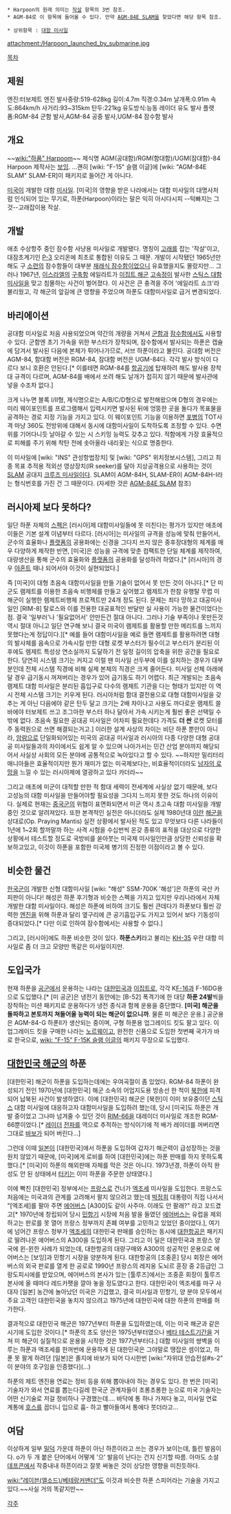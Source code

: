  * Harpoon의 원래 의미는 [[작살]] 항목의 3번 참조.
 * AGM-84로 이 항목에 들어올 수 있다. 만약 [[AGM-84E SLAM]]을 찾았다면 해당 항목 참조.

 * 상위항목 : [[대함 미사일]]

attachment:/Harpoon_launched_by_submarine.jpg

[[목차]]

== 제원 ==
엔진:터보제트 엔진 
발사중량:519-628kg 
길이:4.7m 
직경:0.34m 
날개폭:0.91m 
속도:864km/h 
사거리:93~315km 
탄두:221kg 
유도방식:능동 레이더 유도 
발사 플랫폼:RGM-84 군함 발사,AGM-84 공중 발사,UGM-84 잠수함 발사 

== 개요 ==
~~[[wiki:"하품" Harpoom]]~~
제식명 AGM(공대함)/RGM(함대함)/UGM(잠대함)-84 Harpoon 
제작사는 [[보잉]]. ...괜히 [wiki: "F-15" 슬램 이글]에 [wiki: "AGM-84E SLAM" SLAM-ER]이 패키지로 들어간 게 아니다.

[[미국]]이 개발한 대함 [[미사일]]. [미국]의 영향을 받은 나라에서는 대함 미사일의 대명사처럼 인식되어 있는 무기로, 하푼(Harpoon)이라는 말은 익히 아시다시피 --턱빠지는 그것--고래잡이용 작살.

== 개발 ==
애초 수상항주 중인 잠수함 사냥용 미사일로 개발됐다. 명칭이 [[고래]]를 잡는 '작살'이고, 대잠초계기인 [[P-3]] 오리온에 최초로 통합된 이유도 그 때문. 개발이 시작됐던 1965년만 해도 구 [[소련]]의 잠수함들이 대부분 [[재래식 잠수함]]이었으니 유효했을지도 몰랐지만... 그러나 1967년, [[이스라엘]]의 [[구축함]] 에일라트가 [[이집트 해군]] [[고속정]]이 발사한 [[스틱스 대함 미사일]]을 맞고 침몰하는 사건이 벌어졌다. 이 사건은 큰 충격을 주어 '에일라트 쇼크'라 불리웠고, 각 해군의 앞길에 큰 영향을 주었으며 하푼도 대함미사일로 급거 변경되었다. 

== 바리에이션 ==
공대함 미사일로 처음 사용되었으며 약간의 개량을 거쳐서 [[군함]]과 [[잠수함]]에서도 사용할 수 있다. 군함엔 초기 가속을 위한 부스터가 장착되며, 잠수함에서 발사되는 하푼은 캡슐에 담겨서 발사된 다음에 본체가 튀어나가므로, 서브 하푼이라고 불린다. 공대함 버전은 AGM-84, 함대함 버전은 RGM-84, 잠대함 버전은 UGM-84다. 각각 발사 방식이 다르다 보니 호환은 안된다.[* 이를테면 RGM-84를 [[항공기]]에 탑재하려 해도 발사용 장착대 규격이 다르며, AGM-84를 배에서 쏘려 해도 날개가 접히지 않기 때문에 발사관에 넣을 수조차 없다.]

크게 나누면 블록 I/II형, 제식명으로는 A/B/C/D형으로 발전해왔으며 D형의 경우에는 미리 웨이포인트를 프로그램해서 입력시키면 발사된 뒤에 엉뚱한 곳을 돌다가 목표물을 공격하는 경로 지정 기능을 가지고 있다. 이 웨이포인트 기능을 이용하면 [[포병]]의 TOT사격 마냥 360도 전방위에 대해서 동시에 대함미사일이 도착하도록 조정할 수 있다. 수면 위를 기어다니듯 날아갈 수 있는 시 스키밍 능력도 갖추고 있다. 적함에게 가장 효율적으로 피해를 주기 위해 착탄 전에 솟아올라 내리꽃는 식으로 명중한다.

이 미사일에 [wiki: "INS" 관성항법장치] 및 [wiki: "GPS" 위치정보시스템], 그리고 최종 목표 추적용 적외선 영상장치(IR seeker)를 달아 지상공격용으로 사용하는 것이 [[SLAM]] 공대지 [[크루즈 미사일]]이다. SLAM이 AGM-84H, SLAM-ER이 AGM-84H-I라는 형식번호를 가진 건 그 때문이다. (자세한 것은 [[AGM-84E SLAM]] 참조)

== 러시아제 보다 못하다? ==
일단 하푼 자체의 [[스펙]]은 [러시아]제 대함미사일들에 못 미친다는 평가가 있지만 애초에 이들은 기본 설계 이념부터 다르다. [러시아]는 미사일의 규격을 성능에 맞춰 만들어서, 군수의 효율화나 [[플랫폼]]의 공용화에는 신경을 그다지 쓰지 않은 중후장대형의 체계를 매우 다양하게 제작한 반면, [미국]은 성능을 규격에 맞춘 컴팩트한 단일 체계를 제작하여, 대량생산을 통해 군수의 효율화와 [[플랫폼]]의 공용화를 달성하려 하였다.[* [러시아]의 경우 [[야혼트]] 때나 되어서야 이것이 실현되었다.]

즉 [미국]이 대형 초음속 대함미사일을 만들 기술이 없어서 못 만든 것이 아니다.[* 단 미군도 램제트를 이용한 초음속 비행체를 만들고 싶어했고 램제트가 한참 유행탈 무렵 미해군이 실행한 렘제트비행체 프로젝트만 24개 정도 된다. 문제는 죄다 망하고 대공미사일인 [RIM-8] 탈로스와 이를 전용한 대공표적인 반달만 실 사용이 가능한 물건이었다는 점. 결국 '일부러'나 '필요없어서' 안만든건 절대 아니다. 그러나 기술 부족이나 못만든것 역시 절대 아니고 일단 연구해 보니 결국 미국이 램제트를 활용할 만한 메리트를 느끼지 못했다는게 정답이다.][* 예를 들어 대함미사일을 예로 들면 램제트를 활용하려면 대형의 발사체를 음속으로 가속시킬 만한 대형 로켓 부스터가 필수이고 부스터가 분리된 이후에도 렘제트 특성상 연소실까지 도달하기 전 일정 길이의 압축을 위한 공간을 필요로 한다. 당연히 시스템 크기는 커지고 이럴 땐 미사일 선두부에 이를 설치하는 경우가 대부분인데 전체 시스템 직경에 비해 실제 본체의 직경은 크게 줄어든다. 미사일 선체 아래에 달 경우 급기동시 꺼져버리는 경우가 있어 급기동도 하기 어렵다. 최근 개발되는 초음속 램제트 대함 미사일은 분리된 흡입구로 다수의 램제트 기관을 다는 형태가 있지만 이 역시 전체 시스템 크기는 키우게 된다. 러시아처럼 함대 결전용으로 대형 대함미사일을 갖추는 게 아닌 다음에야 같은 탄두 달고 크기는 2배 차이나고 사용도 까다로운 램제트 쓸 바에야 터보제트 쓰고 조그마한 부스터 하나 달아서 가속 시키는게 훨씬 좋은 선택일 수 밖에 없다. 초음속 필요한 공대공 미사일은 어차피 필요한데다 가격도 '''더 싼''' 로켓 모터를 주 동력원으로 쓰면 해결되는거고.] 이러한 설계 사상의 차이는 비단 하푼 뿐만이 아니라, [[암람]]으로 단일화되어있는 미국의 공대공 미사일과 러시아의 다종 다양한 대형 공대공 미사일들과의 차이에서도 쉽게 알 수 있으며 나아가서는 민간 산업 분야까지 해당되어서 사실상 사회의 모든 분야에 공통적으로 녹아있다고 할 수 있다. ~~하지만 밀리터리 매니아들은 효율적이지만 뭔가 재미가 없는 미국제보다는, 비효율적이더라도 [[남자의 로망]]을 느낄 수 있는 러시아제에 열광하고 있다 카더라~~  

그리고 애초에 미군이 대적할 만한 적 함대 세력이 전세계에 사실상 없기 때문에, 보다 고성능의 대함 미사일을 만들어야할 필요성을 그다지 느끼지 못한 것도 하나의 이유이다. 실제로 현재는 [[중국군]]의 위협이 표면화되면서 미군 역시 초고속 대함 미사일을 개발중인 것으로 알려져있다. 또한 본격적인 실전은 아니더라도 실제 1980년대 [[이란]] [[해군]]을 상대로(Op. Praying Mantis) 실전 상황에서 발사된 적도 있고 무엇보다 다른 나라들이 1년에 1~2회 할까말까 하는 사격 시험을 수십번씩 온갖 종류의 표적을 대상으로 다양한 상황에서 테스트할 정도로 국방비를 쏟아붓는 미국제 미사일인만큼 상당한 신뢰성을 확보하고있고, 이것이 하푼을 포함한 미국제 병기의 진정한 이점이라고 볼 수 있다.

== 비슷한 물건 ==
[[한국군]]이 개발한 신형 대함미사일 [wiki: "해성" SSM-700K '해성']은 하푼의 국산 카피판이 아니다! 해성은 하푼 후기형과 비슷한 스펙을 가지고 있지만 우리나라에서 자체 개발한 대함 미사일이다. 해성은 하푼에 비하여 크기도 훨씬 큰데다가 하푼보다 훨씬 강력한 [[엔진]]을 위해 하푼과 달리 옆구리에 큰 공기흡입구도 가지고 있어서 보다 기동성이 증대되었다.[* 다만 이로 인하여 잠수함에서는 사용할 수 없다.]

그리고, [러시아]에도 하푼 비슷한 것이 있다. '''하푼스키'''라고 불리는 [[KH-35]] 우란 대함 미사일로 좀 더 크고 모양만 똑같은 미사일이지만.

== 도입국가 ==
현재 하푼을 [[공군]]에서 운용하는 나라는 [[대한민국]]과 [[이집트]]로, 각각 K[[F-16]]과 F-16DG용으로 도입했다.[* [미 공군]은 냉전기 동안에는 [B-52] 폭격기에 한 대당 '''하푼 24발'''씩을 장착하는 미션 패키지로 운용하다가 냉전 종식과 함께 운용을 중단했다. '''[미국] 해군을 돌파하고 본토까지 쳐들어올 능력이 되는 해군이 없으니까'''. 물론 미 해군은 운용.] 공군용은 AGM-84-G 하푼II가 생산되는 중이며, 구형 하푼용 업그레이드 킷도 팔고 있다. 이 업그레이드 킷을 구매한 나라는 [[노르웨이]]고, 완전한 신품으로 도입한 첫번째 국가가 바로 한국으로, [[wiki: "F-15" F-15K 슬램 이글]]의 패키지 무장으로 도입했다.

== [[대한민국 해군]]의 하푼 ==
[대한민국] 해군이 하푼을 도입하는데에는 우여곡절이 좀 있었다. RGM-84 하푼이 완성되기 전인 1970년에 [대한민국] 해군 소속의 어업지도용 방송선 한 척이 [[북한]]에 피격되어 납북된 사건이 발생하였다. 이에 [대한민국] 해군은 [북한]이 이미 보유중이던 [[스틱스]] 대함 미사일에 대응하고자 대함미사일을 도입하려 했는데, 당시 [미국]도 하푼은 개발 중이었고 그나마 넘겨줄 수 있던 것이 [[RIM-66]]을 대레이더 미사일로 개조한 RGM-66뿐이었다.[* [[레이더]] [[전파]]를 역으로 추적하는 방식이기에 적 배가 레이더를 꺼버리면 그대로 [[바보]]가 되어 버린다...]

그런데 이때 [[일본]]이 [대한민국]에서 하푼을 도입하여 갑자기 해군력이 급성장하는 것을 원치 않았기 때문에, [미국]에게 로비를 하여 [대한민국]에는 하푼 판매를 하지 못하도록 했다.[* [미국]이 하푼의 해외판매 자체를 막은 것은 아니다. 1973년경, 하푼이 아직 완성도 안 된 상태에서 [[터키]]는 이미 하푼을 주문한 상태였다.]

이에 빡친 [대한민국] 정부에서는 [[프랑스]]로 건너가 [[엑조세]] 미사일을 도입한다. 프랑스도 처음에는 미국과의 관계를 고려해서 팔지 않으려고 했는데 [[박정희]] 대통령이 직접 나서서 "[엑조세]를 팔아 주면 [[에어버스]] [A300]도 같이 사주마. 이래도 안 팔래?" 라고 꼬드겼고[* 1970년에 창립되어 당시 [[민항기]] 시장에 처음 발을 들였던 [[에어버스]]는 유럽을 제외하고는 판로를 못 열어 프랑스 정부까지 존폐 여부를 고민하고 있었던 중이었다.], 여기에 넘어간 프랑스 정부가 [[엑조세]]의 대한민국 판매를 승인하는 동시에 [[대한항공]]은 패키지로 딸려나온 에어버스의 A300을 도입하게 된다. 그리고 이 딜은 대한민국과 프랑스 양국에 윈-윈한 사례가 되었는데, 대한항공의 대량구매와 A300의 성공적인 운용으로 에어버스는 [보잉]과 민항기 시장을 양분하게 된다. 대한항공의 [조중훈] 당시 회장은 에어버스의 외국 판로를 열게 한 공로로 1990년 프랑스의 레지옹 도뇌르 훈장 중 2등급인 그랑도피시에를 받았으며, 에어버스의 본사가 있는 [툴루즈]에서는 조중훈 회장이 툴루즈 본사에 올 때마다 레드카펫을 깔아 놓을 정도였다고 한다. 대한민국이 엑조세를 마구 사대자 [일본] 농간에 놀아났던 미국은 기겁했고, 결국 미사일과 민항기, 양 분야 모두에서 주요 고객인 대한민국을 놓치지 않으려고 1975년에 대한민국에 대한 하푼의 판매를 허가한다.

결과적으로 대한민국 해군은 1977년부터 하푼을 도입하였는데, 이는 미국 해군과 같은 시기에 도입한 것이다.[* 하푼의 초도 양산은 1975년부터였으나 [[베타 테스트]]기간을 거쳐 미 해군이 실질적으로 운용을 시작한 것은 1977년부터다.] 대함 미사일의 쌍벽을 이루는 하푼과 엑조세를 한꺼번에 운용하게 된 대한민국은 그야말로 땡잡은 셈이었고, 하푼 못 팔게 하려던 [일본]은 졸지에 바보가 되어 다시한번 [wiki:"자위대 안습전설#s-2" 이 분야의 호구임을 인증했다](...)

하푼의 제트 엔진용 연료는 정비 등을 위해 뽑아내야 하는 경우도 있다. 한 번은 [미국] 기술자가 와서 연료를 뽑는다길레 한국군 관계자들이 초롱초롱한 눈으로 미국 기술자는 어떤 신기술로 저걸 정비하나 구경했는데.... 바닥에 통 하나 가져다 놓고, 미사일 연료 계통에 [[깔깔이#S-2|호스]]를 꼽더니 입으로 훕- 하고 빨아들여서 통에다 붓더라고...

== 여담 ==
이상하게 일부 [[밀덕]] 가운데 하푼이 아닌 하픈이라고 쓰는 경우가 보이는데, 틀린 발음이다. o가 두 개 붙은 단어에서 어떻게 '으' 발음이 난다는 건지 신기할 따름. 아마도 소설 [[데프콘]]에서 작중내내 하픈이라고 잘못 써놓은 것이 상당한 영향을 미친듯하다.

[[wiki:"레이븐(엘소드)/베테랑커맨더"]]도 이것과 비슷한 하푼 스피어라는 기술을 가지고있다.~~사실 거의 똑같지만~~

[[각주]]
